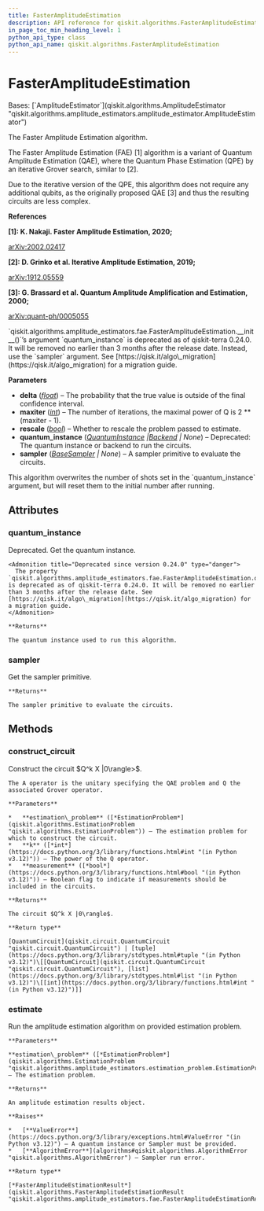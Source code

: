 ```yaml
---
title: FasterAmplitudeEstimation
description: API reference for qiskit.algorithms.FasterAmplitudeEstimation
in_page_toc_min_heading_level: 1
python_api_type: class
python_api_name: qiskit.algorithms.FasterAmplitudeEstimation
---
```


# FasterAmplitudeEstimation

<Class id="qiskit.algorithms.FasterAmplitudeEstimation" github="https://github.com/qiskit/qiskit/tree/stable/0.45/qiskit/algorithms/amplitude_estimators/fae.py" signature="qiskit.algorithms.FasterAmplitudeEstimation(delta, maxiter, rescale=True, quantum_instance=None, sampler=None)">
  Bases: [`AmplitudeEstimator`](qiskit.algorithms.AmplitudeEstimator "qiskit.algorithms.amplitude_estimators.amplitude_estimator.AmplitudeEstimator")

  The Faster Amplitude Estimation algorithm.

  The Faster Amplitude Estimation (FAE) \[1] algorithm is a variant of Quantum Amplitude Estimation (QAE), where the Quantum Phase Estimation (QPE) by an iterative Grover search, similar to \[2].

  Due to the iterative version of the QPE, this algorithm does not require any additional qubits, as the originally proposed QAE \[3] and thus the resulting circuits are less complex.

  **References**

  **\[1]: K. Nakaji. Faster Amplitude Estimation, 2020;**

  [arXiv:2002.02417](https://arxiv.org/pdf/2003.02417.pdf)

  **\[2]: D. Grinko et al. Iterative Amplitude Estimation, 2019;**

  [arXiv:1912.05559](http://arxiv.org/abs/1912.05559)

  **\[3]: G. Brassard et al. Quantum Amplitude Amplification and Estimation, 2000;**

  [arXiv:quant-ph/0005055](http://arxiv.org/abs/quant-ph/0005055)

  <Admonition title="Deprecated since version 0.24.0" type="danger">
    `qiskit.algorithms.amplitude_estimators.fae.FasterAmplitudeEstimation.__init__()`’s argument `quantum_instance` is deprecated as of qiskit-terra 0.24.0. It will be removed no earlier than 3 months after the release date. Instead, use the `sampler` argument. See [https://qisk.it/algo\_migration](https://qisk.it/algo_migration) for a migration guide.
  </Admonition>

  **Parameters**

  *   **delta** ([*float*](https://docs.python.org/3/library/functions.html#float "(in Python v3.12)")) – The probability that the true value is outside of the final confidence interval.
  *   **maxiter** ([*int*](https://docs.python.org/3/library/functions.html#int "(in Python v3.12)")) – The number of iterations, the maximal power of Q is 2 \*\* (maxiter - 1).
  *   **rescale** ([*bool*](https://docs.python.org/3/library/functions.html#bool "(in Python v3.12)")) – Whether to rescale the problem passed to estimate.
  *   **quantum\_instance** ([*QuantumInstance*](qiskit.utils.QuantumInstance "qiskit.utils.QuantumInstance")  *|*[*Backend*](qiskit.providers.Backend "qiskit.providers.Backend") *| None*) – Deprecated: The quantum instance or backend to run the circuits.
  *   **sampler** ([*BaseSampler*](qiskit.primitives.BaseSampler "qiskit.primitives.BaseSampler") *| None*) – A sampler primitive to evaluate the circuits.

  <Admonition title="Note" type="note">
    This algorithm overwrites the number of shots set in the `quantum_instance` argument, but will reset them to the initial number after running.
  </Admonition>

  ## Attributes

  ### quantum\_instance

  <Attribute id="qiskit.algorithms.FasterAmplitudeEstimation.quantum_instance" name="quantum_instance">
    Deprecated. Get the quantum instance.

    <Admonition title="Deprecated since version 0.24.0" type="danger">
      The property `qiskit.algorithms.amplitude_estimators.fae.FasterAmplitudeEstimation.quantum_instance` is deprecated as of qiskit-terra 0.24.0. It will be removed no earlier than 3 months after the release date. See [https://qisk.it/algo\_migration](https://qisk.it/algo_migration) for a migration guide.
    </Admonition>

    **Returns**

    The quantum instance used to run this algorithm.
  </Attribute>

  ### sampler

  <Attribute id="qiskit.algorithms.FasterAmplitudeEstimation.sampler" name="sampler">
    Get the sampler primitive.

    **Returns**

    The sampler primitive to evaluate the circuits.
  </Attribute>

  ## Methods

  ### construct\_circuit

  <Function id="qiskit.algorithms.FasterAmplitudeEstimation.construct_circuit" name="construct_circuit" signature="construct_circuit(estimation_problem, k, measurement=False)">
    Construct the circuit $Q^k X |0\rangle>$.

    The A operator is the unitary specifying the QAE problem and Q the associated Grover operator.

    **Parameters**

    *   **estimation\_problem** ([*EstimationProblem*](qiskit.algorithms.EstimationProblem "qiskit.algorithms.EstimationProblem")) – The estimation problem for which to construct the circuit.
    *   **k** ([*int*](https://docs.python.org/3/library/functions.html#int "(in Python v3.12)")) – The power of the Q operator.
    *   **measurement** ([*bool*](https://docs.python.org/3/library/functions.html#bool "(in Python v3.12)")) – Boolean flag to indicate if measurements should be included in the circuits.

    **Returns**

    The circuit $Q^k X |0\rangle$.

    **Return type**

    [QuantumCircuit](qiskit.circuit.QuantumCircuit "qiskit.circuit.QuantumCircuit") | [tuple](https://docs.python.org/3/library/stdtypes.html#tuple "(in Python v3.12)")\[[QuantumCircuit](qiskit.circuit.QuantumCircuit "qiskit.circuit.QuantumCircuit"), [list](https://docs.python.org/3/library/stdtypes.html#list "(in Python v3.12)")\[[int](https://docs.python.org/3/library/functions.html#int "(in Python v3.12)")]]
  </Function>

  ### estimate

  <Function id="qiskit.algorithms.FasterAmplitudeEstimation.estimate" name="estimate" signature="estimate(estimation_problem)">
    Run the amplitude estimation algorithm on provided estimation problem.

    **Parameters**

    **estimation\_problem** ([*EstimationProblem*](qiskit.algorithms.EstimationProblem "qiskit.algorithms.amplitude_estimators.estimation_problem.EstimationProblem")) – The estimation problem.

    **Returns**

    An amplitude estimation results object.

    **Raises**

    *   [**ValueError**](https://docs.python.org/3/library/exceptions.html#ValueError "(in Python v3.12)") – A quantum instance or Sampler must be provided.
    *   [**AlgorithmError**](algorithms#qiskit.algorithms.AlgorithmError "qiskit.algorithms.AlgorithmError") – Sampler run error.

    **Return type**

    [*FasterAmplitudeEstimationResult*](qiskit.algorithms.FasterAmplitudeEstimationResult "qiskit.algorithms.amplitude_estimators.fae.FasterAmplitudeEstimationResult")
  </Function>
</Class>

